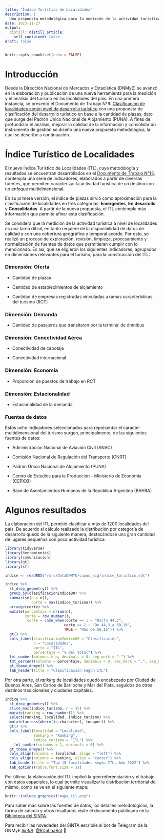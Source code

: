 ```yaml
---
title: "Índice Turístico de Localidades"
description: |
  Una propuesta metodológica para la medición de la actividad turística en localidades de Argentina
date: 2023-11-27
output:
  distill::distill_article:
    self_contained: false
draft: false
---
```



```r
knitr::opts_chunk$set(echo = FALSE)
```

# Introducción

Desde la Dirección Nacional de Mercados y Estadística (DNMyE) se avanzó en la elaboración y publicación de una nueva herramienta para la medición y el análisis del turismo en las localidades del país. En una primera instancia, se presentó el Documento de Trabajo N°8: [Clasificación de localidades según nivel de desarrollo turístico](https://tableros.yvera.tur.ar/recursos/biblioteca/DT8_clasificacion_localidades.pdf){target=”_blank”} con una propuesta de clasificación del desarrollo turístico en base a la cantidad de plazas, dato que surge del Padrón Único Nacional de Alojamiento (PUNA). A fines de profundizar el análisis, mejorar la calidad de la información y consolidar un instrumento de gestión se diseñó una nueva propuesta metodológica, la cual se describe a continuación.

# Índice Turístico de Localidades 

El nuevo Índice Turístico de Localidades (ITL), cuya metodología y resultados se encuentran desarrollados en el [Documento de Trabajo N°13](https://tableros.yvera.tur.ar/recursos/biblioteca/indice_turistico.pdf){target=”_blank”}, contempla una serie de indicadores, elaborados a partir de diversas fuentes, que permiten caracterizar la actividad turística de un destino con un enfoque multidimensional. 

En su primera versión, el índice de plazas sirvió como aproximación para la clasificación de localidades en tres categorías: **Emergentes**, **En desarrollo** y **Consolidadas**. A partir de la nueva propuesta, el ITL contempla más información que permite afinar esta clasificación.

Se considera que la medición de la actividad turística a nivel de localidades es una tarea difícil, en tanto requiere de la disponibilidad de datos de calidad y con una cobertura geográfica y temporal acorde. Por esto, se realizó un proceso de exploración, revisión, limpieza, procesamiento y normalización de fuentes de datos que permitieran cumplir con lo mencionado. Es así, que se eligieron los siguientes indicadores, agrupados en dimensiones relevantes para el turismo, para la construcción del ITL:

### Dimensión: Oferta

- Cantidad de plazas

- Cantidad de establecimientos de alojamiento

- Cantidad de empresas registradas vinculadas a ramas características del turismo (RCT)

### Dimensión: Demanda

- Cantidad de pasajeros que transitaron por la terminal de ómnibus

### Dimensión: Conectividad Aérea

- Conectividad de cabotaje

- Conectividad internacional

### Dimensión: Economía

- Proporción de puestos de trabajo en RCT

### Dimensión: Estacionalidad

- Estacionalidad de la demanda

### Fuentes de datos

Estos ocho indicadores seleccionados para representar el caracter multidimensional del turismo surgen, principalmente, de las siguientes fuentes de datos:

- Administración Nacional de Aviación Civil (ANAC)

- Comisión Nacional de Regulación del Transporte (CNRT)

- Padrón Único Nacional de Alojamiento (PUNA)

- Centro de Estudios para la Producción - Ministerio de Economía (CEPXXI)

- Base de Asentamientos Humanos de la República Argentina (BAHRA)

# Algunos resultados

La elaboración del ITL permitió clasificar a más de 1200 localidades del país. De acuerdo al cálculo realizado la distribución por categoría de desarrollo quedó de la siguiente manera, destacándose una gran cantidad de lugares pequeños con poca actividad turística:

```r
library(tidyverse)
library(herramientas)
library(comunicacion)
library(gt)
library(sf)

indice <- readRDS("/srv/DataDNMYE/capas_sig/indice_turistico.rds")

indice %>% 
  st_drop_geometry() %>% 
  group_by(clasificacionIndice80) %>% 
  summarise(n = n(),
            corte = max(indice_turismo)) %>% 
  arrange(corte) %>% 
  mutate(porcentaje = n/sum(n),
         corte = row_number(),
          corte = case_when(corte == 1 ~ "Hasta 44,2",
                           corte == 2 ~ "De 44,3 a 59,19",
                           TRUE ~ "Más de 59,19")) %>% 
  gt() %>% 
  cols_label(clasificacionIndice80 = "Clasificación",
             n = "Localidades",
             corte = "ITL",
             porcentaje = "% del total") %>% 
  fmt_number(columns = n, decimals = 0, sep_mark = ".") %>% 
  fmt_percent(columns = porcentaje, decimals = 0, dec_mark = ",", sep_mark = ".") %>% 
  gt_theme_dnmye() %>% 
  tab_header(title = "Clasificación según ITL")
```

Por otra parte, el *ranking* de localidades quedó encabezado por Ciudad de Buenos Aires, San Carlos de Bariloche y Mar del Plata, seguidos de otros destinos tradicionales y ciudades capitales.

```r
indice %>% 
  st_drop_geometry() %>% 
  slice_max(indice_turismo, n = 15) %>%
  mutate(ranking = row_number()) %>% 
  select(ranking, localidad, indice_turismo) %>% 
  mutate(across(where(is.character), toupper)) %>% 
  gt() %>% 
  cols_label(localidad = "Localidad",
             ranking = "Ranking",
             indice_turismo = "ITL") %>% 
    fmt_number(columns = 1, decimals = 0) %>% 
  gt_theme_dnmye() %>% 
  cols_align(columns = localidad, align = "left") %>% 
  cols_align(columns = ranking, align = "center") %>% 
  tab_header(title = "Top 15 localidades según ITL. Año 2022") %>% 
  tab_options(table.font.size = 11)
```

Por último, la elaboración del ITL implicó la georreferenciación y el trabajo con datos espaciales, lo cual permite visualizar la distribución territorial del mismo, como se ve en el siguiente mapa:

```r
knitr::include_graphics("mapa_itl.png")
```


Para saber más sobre las fuentes de datos, los detalles metodológicos, la forma de cálculo y otros resultados visite el documento publicado en la [Biblioteca del SINTA](https://biblioteca.yvera.tur.ar/){target=”_blank”}.


::: {.infobox}
Para recibir las novedades del SINTA escribíle al bot de Telegram de la DNMyE <a href='https://bitacora.yvera.tur.ar/posts/2022-09-08-sintia/' target='_blank'>*SintIA*</a>: <a href='https://t.me/RDatinaBot' target='_blank'>@RDatinaBot</a> 🤖
:::
   
